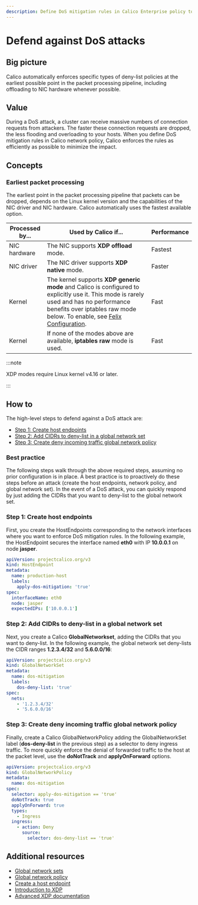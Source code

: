 ```yaml
---
description: Define DoS mitigation rules in Calico Enterprise policy to quickly drop connections when under attack. Learn how rules use eBPF and XDP, including hardware offload when available.
---
```



# Defend against DoS attacks

## Big picture

Calico automatically enforces specific types of deny-list policies at the earliest possible point in the packet processing pipeline, including offloading to NIC hardware whenever possible.

## Value

During a DoS attack, a cluster can receive massive numbers of connection requests from attackers. The faster these connection requests are dropped, the less flooding and overloading to your hosts. When you define DoS mitigation rules in Calico network policy, Calico enforces the rules as efficiently as possible to minimize the impact.

## Concepts

### Earliest packet processing

The earliest point in the packet processing pipeline that packets can be dropped, depends on the Linux kernel version and the capabilities of the NIC driver and NIC hardware. Calico automatically uses the fastest available option.

| Processed by... | Used by Calico if...                                                                                                                                                                                                                                            | Performance |
| --------------- | --------------------------------------------------------------------------------------------------------------------------------------------------------------------------------------------------------------------------------------------------------------- | ----------- |
| NIC hardware    | The NIC supports **XDP offload** mode.                                                                                                                                                                                                                          | Fastest     |
| NIC driver      | The NIC driver supports **XDP native** mode.                                                                                                                                                                                                                    | Faster      |
| Kernel          | The kernel supports **XDP generic mode** and Calico is configured to explicitly use it. This mode is rarely used and has no performance benefits over iptables raw mode below. To enable, see [Felix Configuration](../../reference/resources/felixconfig.mdx). | Fast        |
| Kernel          | If none of the modes above are available, **iptables raw** mode is used.                                                                                                                                                                                        | Fast        |

:::note

XDP modes require Linux kernel v4.16 or later.

:::

## How to

The high-level steps to defend against a DoS attack are:

- [Step 1: Create host endpoints](#step-1-create-host-endpoints)
- [Step 2: Add CIDRs to deny-list in a global network set](#step-2-add-cidrs-to-deny-list-in-a-global-network-set)
- [Step 3: Create deny incoming traffic global network policy](#step-3-create-deny-incoming-traffic-global-network-policy)

### Best practice

The following steps walk through the above required steps, assuming no prior configuration is in place. A best practice is to proactively do these steps before an attack (create the host endpoints, network policy, and global network set). In the event of a DoS attack, you can quickly respond by just adding the CIDRs that you want to deny-list to the global network set.

### Step 1: Create host endpoints

First, you create the HostEndpoints corresponding to the network interfaces where you want to enforce DoS mitigation rules. In the following example, the HostEndpoint secures the interface named **eth0** with IP **10.0.0.1** on node **jasper**.

```yaml
apiVersion: projectcalico.org/v3
kind: HostEndpoint
metadata:
  name: production-host
  labels:
    apply-dos-mitigation: 'true'
spec:
  interfaceName: eth0
  node: jasper
  expectedIPs: ['10.0.0.1']
```

### Step 2: Add CIDRs to deny-list in a global network set

Next, you create a Calico **GlobalNetworkset**, adding the CIDRs that you want to deny-list. In the following example, the global network set deny-lists the CIDR ranges **1.2.3.4/32** and **5.6.0.0/16**:

```yaml
apiVersion: projectcalico.org/v3
kind: GlobalNetworkSet
metadata:
  name: dos-mitigation
  labels:
    dos-deny-list: 'true'
spec:
  nets:
    - '1.2.3.4/32'
    - '5.6.0.0/16'
```

### Step 3: Create deny incoming traffic global network policy

Finally, create a Calico GlobalNetworkPolicy adding the GlobalNetworkSet label (**dos-deny-list** in the previous step) as a selector to deny ingress traffic. To more quickly enforce the denial of forwarded traffic to the host at the packet level, use the **doNotTrack** and **applyOnForward** options.

```yaml
apiVersion: projectcalico.org/v3
kind: GlobalNetworkPolicy
metadata:
  name: dos-mitigation
spec:
  selector: apply-dos-mitigation == 'true'
  doNotTrack: true
  applyOnForward: true
  types:
    - Ingress
  ingress:
    - action: Deny
      source:
        selector: dos-deny-list == 'true'
```

## Additional resources

- [Global network sets](../../reference/resources/globalnetworkset.mdx)
- [Global network policy](../../reference/resources/globalnetworkpolicy.mdx)
- [Create a host endpoint](../../reference/resources/hostendpoint.mdx)
- [Introduction to XDP](https://www.iovisor.org/technology/xdp)
- [Advanced XDP documentation](https://prototype-kernel.readthedocs.io/en/latest/networking/XDP/index.html)
